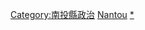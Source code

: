 {{臺灣行政區劃分類導航|政治人物}}

[[Category:南投縣政治|Category:南投縣政治]]

[[Category:臺灣各地政治人物|Nantou]]
[[Category:南投縣人|*]]